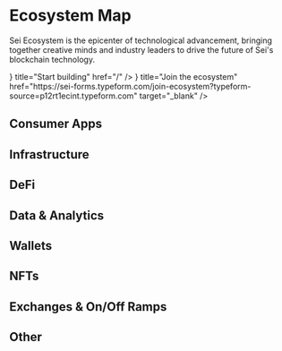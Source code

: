 
# Ecosystem Map

Sei Ecosystem is the epicenter of technological advancement, bringing together creative minds and industry leaders to drive the future of Sei's blockchain technology.

<Cards>
  <Card icon={<Wrench />} title="Start building" href="/" />
  <Card  icon={<TextCursorInput />} title="Join the ecosystem" href="https://sei-forms.typeform.com/join-ecosystem?typeform-source=p12rt1ecint.typeform.com" target="_blank" />
</Cards>

## Consumer Apps

<EcosystemDynamicSection category="Consumer Apps" />

## Infrastructure

<EcosystemDynamicSection category="Infrastructure" />

## DeFi

<EcosystemDynamicSection category="DeFi" />

## Data & Analytics

<EcosystemDynamicSection category="Data & Analytics" />

## Wallets

<EcosystemDynamicSection category="Wallets" />

## NFTs

<EcosystemDynamicSection category="NFTs" />

## Exchanges & On/Off Ramps

<EcosystemDynamicSection category="Exchanges & On/Off Ramps" />

## Other

<EcosystemDynamicSection category="Other" />

